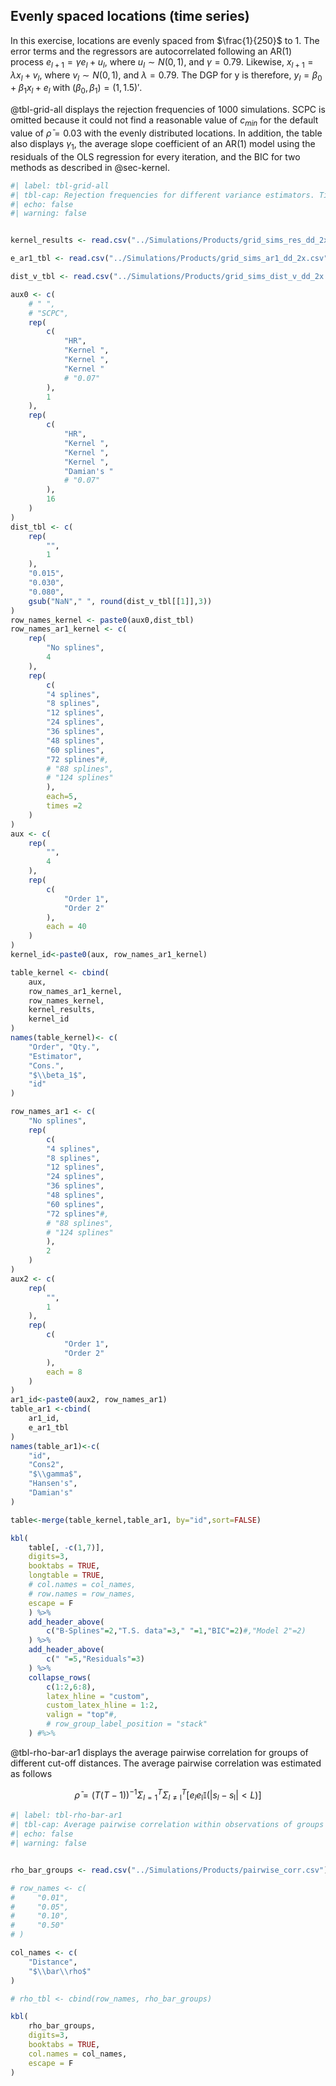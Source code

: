 ## Evenly spaced locations (time series)

In this exercise, locations are evenly spaced from $\frac{1}{250}$ to 1. The error terms and the regressors are autocorrelated following an AR(1) process $e_{l+1}=\gamma e_l+ u_l$, where $u_l\sim N(0,1)$, and $\gamma=0.79$. Likewise, $x_{l+1}=\lambda x_l+ v_l$, where $v_l\sim N(0,1)$, and $\lambda=0.79$. The DGP for y is therefore, $y_l=\beta_0+\beta_1 x_l+e_l$ with $(\beta_0, \beta_1)=(1, 1.5)'$.

@tbl-grid-all displays the rejection frequencies of 1000 simulations. SCPC is omitted because it could not find a reasonable value of $c_{min}$ for the default value of $\bar\rho=0.03$ with the evenly distributed locations. In addition, the table also displays $\gamma_1$, the average slope coefficient of an AR(1) model using the residuals of the OLS regression for every iteration, and the BIC for two methods as described in @sec-kernel.


```r
#| label: tbl-grid-all
#| tbl-cap: Rejection frequencies for different variance estimators. Time series data with evenly distributed locations. 250 obs. 1000 iterations.
#| echo: false
#| warning: false


kernel_results <- read.csv("../Simulations/Products/grid_sims_res_dd_2x.csv")

e_ar1_tbl <- read.csv("../Simulations/Products/grid_sims_ar1_dd_2x.csv")

dist_v_tbl <- read.csv("../Simulations/Products/grid_sims_dist_v_dd_2x.csv")

aux0 <- c(
    # " ",
    # "SCPC",
    rep(
        c(
            "HR",
            "Kernel ",
            "Kernel ",
            "Kernel "
            # "0.07"
        ),
        1
    ),
    rep(
        c(
            "HR",
            "Kernel ",
            "Kernel ",
            "Kernel ",
            "Damian's "
            # "0.07"
        ),
        16
    )
)
dist_tbl <- c(
    rep(
        "",
        1
    ),
    "0.015",
    "0.030",
    "0.080",
    gsub("NaN"," ", round(dist_v_tbl[[1]],3))
)
row_names_kernel <- paste0(aux0,dist_tbl)
row_names_ar1_kernel <- c(
    rep(
        "No splines",
        4
    ),
    rep(
        c(
        "4 splines",
        "8 splines",
        "12 splines",
        "24 splines",
        "36 splines",
        "48 splines",
        "60 splines",
        "72 splines"#,
        # "88 splines",
        # "124 splines"
        ),
        each=5,
        times =2
    )
)
aux <- c(
    rep(
        "",
        4
    ),
    rep(
        c(
            "Order 1",
            "Order 2"
        ),
        each = 40
    )
)
kernel_id<-paste0(aux, row_names_ar1_kernel)

table_kernel <- cbind(
    aux,
    row_names_ar1_kernel,
    row_names_kernel, 
    kernel_results, 
    kernel_id
)
names(table_kernel)<- c(
    "Order", "Qty.",
    "Estimator",
    "Cons.",
    "$\\beta_1$",
    "id"
)

row_names_ar1 <- c(
    "No splines",
    rep(
        c(
        "4 splines",
        "8 splines",
        "12 splines",
        "24 splines",
        "36 splines",
        "48 splines",
        "60 splines",
        "72 splines"#,
        # "88 splines",
        # "124 splines"
        ),
        2
    )
)
aux2 <- c(
    rep(
        "",
        1
    ),
    rep(
        c(
            "Order 1",
            "Order 2"
        ),
        each = 8
    )
)
ar1_id<-paste0(aux2, row_names_ar1)
table_ar1 <-cbind(
    ar1_id,
    e_ar1_tbl
)
names(table_ar1)<-c(
    "id",
    "Cons2",
    "$\\gamma$",
    "Hansen's",
    "Damian's"
)

table<-merge(table_kernel,table_ar1, by="id",sort=FALSE)

kbl(
    table[, -c(1,7)], 
    digits=3, 
    booktabs = TRUE,
    longtable = TRUE,
    # col.names = col_names,
    # row.names = row_names,
    escape = F
    ) %>%
    add_header_above(
        c("B-Splines"=2,"T.S. data"=3," "=1,"BIC"=2)#,"Model 2"=2)
    ) %>%
    add_header_above(
        c(" "=5,"Residuals"=3)
    ) %>%
    collapse_rows(
        c(1:2,6:8),
        latex_hline = "custom",
        custom_latex_hline = 1:2,
        valign = "top"#,
        # row_group_label_position = "stack"
    ) #%>%

```

@tbl-rho-bar-ar1 displays the average pairwise correlation for groups of different cut-off distances. The average pairwise correlation was estimated as follows 

$$
\bar\rho=(T(T-1))^{-1}\Sigma_{l=1}^T\Sigma_{l\not=\text{l}}^T[e_le_{\text{l}}\mathbb{I}(|s_l-s_{\text{l}}|<L)]
$$



```r
#| label: tbl-rho-bar-ar1
#| tbl-cap: Average pairwise correlation within observations of groups for different distances. $\bar\rho=(T(T-1))^{-1}\Sigma_{l=1}^T\Sigma_{l\not=\text{l}}^T[e_le_{\text{l}}\mathbb{I}(|s_l-s_{\text{l}}|<L)]$
#| echo: false
#| warning: false


rho_bar_groups <- read.csv("../Simulations/Products/pairwise_corr.csv")

# row_names <- c(
#     "0.01",
#     "0.05",
#     "0.10",
#     "0.50"
# )

col_names <- c(
    "Distance",
    "$\\bar\\rho$"
)

# rho_tbl <- cbind(row_names, rho_bar_groups)

kbl(
    rho_bar_groups,
    digits=3, 
    booktabs = TRUE,
    col.names = col_names,
    escape = F
)

```
